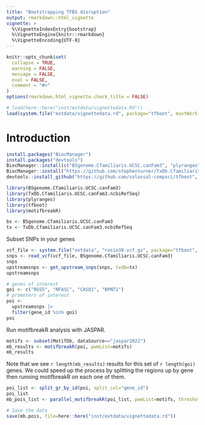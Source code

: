 ```yaml
---
title: "Bootstrapping TFBS disruption"
output: rmarkdown::html_vignette
vignette: >
  %\VignetteIndexEntry{bootstrap}
  %\VignetteEngine{knitr::rmarkdown}
  %\VignetteEncoding{UTF-8}
---
```


```r
knitr::opts_chunk$set(
  collapse = TRUE,
  warning = FALSE,
  message = FALSE,
  eval = FALSE,
  comment = "#>"
)
options(rmarkdown.html_vignette.check_title = FALSE)
```

```r
# load(here::here("inst/extdata/vignettedata.Rd"))
load(system.file("extdata/vignettedata.rd", package="tfboot", mustWork = TRUE))
```

# Introduction


```r
install.packages("BiocManager")
install.packages("devtools")
BiocManager::install(c("BSgenome.Cfamiliaris.UCSC.canFam3", "plyranges", "motifbreakR"), update=FALSE)
BiocManager::install("https://github.com/stephenturner/TxDb.Cfamiliaris.UCSC.canFam3.ncbiRefSeq", update=FALSE)
devtools::install_github("https://github.com/colossal-compsci/tfboot", auth_token="REPLACE_WITH_YOUR_PAT")
```


```r
library(BSgenome.Cfamiliaris.UCSC.canFam3)
library(TxDb.Cfamiliaris.UCSC.canFam3.ncbiRefSeq)
library(plyranges)
library(tfboot)
library(motifbreakR)
```

```r
bs <- BSgenome.Cfamiliaris.UCSC.canFam3
tx <- TxDb.Cfamiliaris.UCSC.canFam3.ncbiRefSeq
```

Subset SNPs in your genes

```r
vcf_file <- system.file("extdata", "rosie38.vcf.gz", package="tfboot", mustWork = TRUE)
snps <- read_vcf(vcf_file, BSgenome.Cfamiliaris.UCSC.canFam3)
snps
upstreamsnps <- get_upstream_snps(snps, txdb=tx)
upstreamsnps
```

```r
# genes of interest
goi <- c("RGS5", "NFASC", "CASQ1", "BPNT1")
# promoters of interest
poi <- 
  upstreamsnps |> 
  filter(gene_id %in% goi)
poi
```

Run motifbreakR analysis with JASPAR. 

```r
motifs <- subset(MotifDb, dataSource=="jaspar2022")
mb_results <- motifbreakR(poi, pwmList=motifs)
mb_results
```

Note that we see `r length(mb_results)` results for this set of `r length(goi)` genes. We could speed up the process by splitting the regions up by gene then running motifbreakR on each one of them.

```r
poi_list <- split_gr_by_id(poi, split_col="gene_id")
poi_list
mb_pois_list <- parallel_motifbreakR(poi_list, pwmList=motifs, threshold=0.9)
```



```r
# Save the data
save(mb.pois, file=here::here("inst/extdata/vignettedata.rd"))
```

